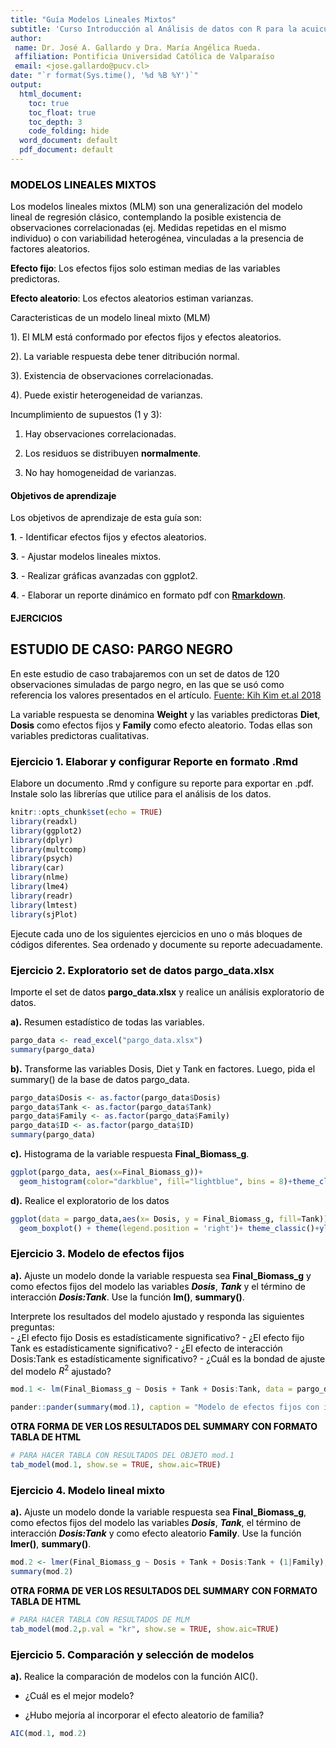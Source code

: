 ```yaml
---
title: "Guía Modelos Lineales Mixtos"
subtitle: 'Curso Introducción al Análisis de datos con R para la acuicultura'
author:
 name: Dr. José A. Gallardo y Dra. María Angélica Rueda.
 affiliation: Pontificia Universidad Católica de Valparaíso
 email: <jose.gallardo@pucv.cl>
date: "`r format(Sys.time(), '%d %B %Y')`"
output:
  html_document:
    toc: true
    toc_float: true
    toc_depth: 3
    code_folding: hide
  word_document: default
  pdf_document: default
---
```


<style>
#TOC {
  color: black;
  font-familiy: Calibri;
  font-size: 14px;
  border-color: #708090; 
}
body {
   color: black;
   font-familiy: Calibri;
}

pre {
  color: black;
  background-color: #F8F8FF;
}
# header {
  color: #800000;
  font-familiy: Calibri;
  background-color: #F5F5F5;
  opacity: 0.8;
  font-size: 16px;
}
</style>

### MODELOS LINEALES MIXTOS

Los modelos lineales mixtos (MLM) son una generalización del modelo lineal de regresión clásico, contemplando la posible existencia de observaciones correlacionadas (ej. Medidas repetidas en el mismo individuo) o con variabilidad heterogénea, vinculadas a la presencia de factores aleatorios.


**Efecto fijo**: Los efectos fijos solo estiman medias de las variables predictoras. 

**Efecto aleatorio**: Los efectos aleatorios estiman varianzas.

Caracteristicas de un modelo lineal mixto (MLM)

1). El MLM está conformado por efectos fijos y efectos aleatorios.

2). La variable respuesta debe tener ditribución normal.

3). Existencia de observaciones correlacionadas.

4). Puede existir heterogeneidad de varianzas.

Incumplimiento de supuestos (1 y 3):

1) Hay observaciones correlacionadas.

2) Los residuos se distribuyen **normalmente**.

3) No hay homogeneidad de varianzas.


#### **Objetivos de aprendizaje**

Los objetivos de aprendizaje de esta guía son:

**1**. - Identificar efectos fijos y efectos aleatorios.

**3**. - Ajustar modelos lineales mixtos. 

**3**. - Realizar gráficas avanzadas con ggplot2. 

**4**. - Elaborar un reporte dinámico en formato pdf con **[Rmarkdown](https://rmarkdown.rstudio.com/)**.

#### EJERCICIOS

## ESTUDIO DE CASO: PARGO NEGRO 

En este estudio de caso trabajaremos con un set de datos de 120 observaciones simuladas de pargo negro, en las que se usó como referencia los valores presentados en el artículo. 
[Fuente: Kih Kim et.al 2018](https://fas.biomedcentral.com/articles/10.1186/s41240-017-0079-3)  

La variable respuesta se denomina **Weight** y las variables predictoras **Diet**, **Dosis** como efectos fijos y **Family** como efecto aleatorio. Todas ellas son variables predictoras cualitativas.

### **Ejercicio 1.** Elaborar y configurar Reporte en formato .Rmd

Elabore un documento .Rmd y configure su reporte para exportar en .pdf. Instale solo las librerías que utilice para el análisis de los datos.

```r
knitr::opts_chunk$set(echo = TRUE)
library(readxl)
library(ggplot2)
library(dplyr)
library(multcomp)
library(psych)
library(car)
library(nlme)
library(lme4)
library(readr)
library(lmtest)
library(sjPlot)
```

Ejecute cada uno de los siguientes ejercicios en uno o más bloques de códigos diferentes. Sea ordenado y documente su reporte adecuadamente.

### **Ejercicio 2.** Exploratorio set de datos pargo_data.xlsx

Importe el set de datos **pargo_data.xlsx** y realice un análisis exploratorio de datos. 

**a).** Resumen estadístico de todas las variables.

```r
pargo_data <- read_excel("pargo_data.xlsx")
summary(pargo_data)

```

**b).** Transforme las variables Dosis, Diet y Tank en factores. Luego, pida el summary() de la base de datos pargo_data.

```r
pargo_data$Dosis <- as.factor(pargo_data$Dosis)
pargo_data$Tank <- as.factor(pargo_data$Tank)
pargo_data$Family <- as.factor(pargo_data$Family)
pargo_data$ID <- as.factor(pargo_data$ID)
summary(pargo_data)
```

**c).** Histograma de la variable respuesta **Final_Biomass_g**.

```r

ggplot(pargo_data, aes(x=Final_Biomass_g))+
  geom_histogram(color="darkblue", fill="lightblue", bins = 8)+theme_classic()+theme(text = element_text(size=20,face="bold",colour="black"))+xlab("Biomasa Final (g)")

```

**d).** Realice el exploratorio de los datos

```r
ggplot(data = pargo_data,aes(x= Dosis, y = Final_Biomass_g, fill=Tank)) + 
  geom_boxplot() + theme(legend.position = 'right')+ theme_classic()+ylab("Biomasa Final (g)")+facet_wrap(~ Tank)
```

### **Ejercicio 3.** Modelo de efectos fijos

**a).** Ajuste un modelo donde la variable respuesta sea **Final_Biomass_g** y como efectos fijos del modelo las variables **_Dosis_**, **_Tank_** y el término de interacción **_Dosis:Tank_**. Use la función **lm()**, **summary()**. 

Interprete los resultados del modelo ajustado y responda las siguientes preguntas:   
- ¿El efecto fijo Dosis es estadísticamente significativo? 
- ¿El efecto fijo Tank es estadísticamente significativo? 
- ¿El efecto de interacción Dosis:Tank es estadísticamente significativo?
- ¿Cuál es la bondad de ajuste del modelo $R^2$ ajustado? 

```r

mod.1 <- lm(Final_Biomass_g ~ Dosis + Tank + Dosis:Tank, data = pargo_data)

pander::pander(summary(mod.1), caption = "Modelo de efectos fijos con interacción de los datos pargo_data")

```


**OTRA FORMA DE VER LOS RESULTADOS DEL SUMMARY CON FORMATO TABLA DE HTML**

```r
# PARA HACER TABLA CON RESULTADOS DEL OBJETO mod.1
tab_model(mod.1, show.se = TRUE, show.aic=TRUE)
```


### **Ejercicio 4.** Modelo lineal mixto

**a).** Ajuste un modelo donde la variable respuesta sea **Final_Biomass_g**, como efectos fijos del modelo las variables **_Dosis_**, **_Tank_**, el término de interacción **_Dosis:Tank_** y como efecto aleatorio  **Family**. Use la función **lmer()**, **summary()**. 

```r
mod.2 <- lmer(Final_Biomass_g ~ Dosis + Tank + Dosis:Tank + (1|Family), data = pargo_data)
summary(mod.2)
```

**OTRA FORMA DE VER LOS RESULTADOS DEL SUMMARY CON FORMATO TABLA DE HTML**
```r
# PARA HACER TABLA CON RESULTADOS DE MLM
tab_model(mod.2,p.val = "kr", show.se = TRUE, show.aic=TRUE)
```


### **Ejercicio 5.** Comparación y selección de modelos

**a).** Realice la comparación de modelos con la función AIC().

- ¿Cuál es el mejor modelo?

- ¿Hubo mejoría al incorporar el efecto aleatorio de familia?

```r
AIC(mod.1, mod.2)
```


